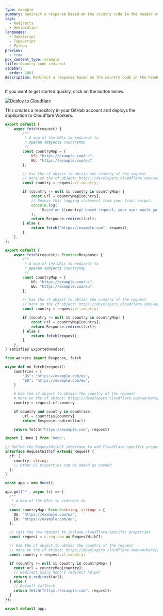 ```yaml
---
type: example
summary: Redirect a response based on the country code in the header of a visitor.
tags:
  - Redirects
  - Geolocation
languages:
  - JavaScript
  - TypeScript
  - Python
preview:
  - true
pcx_content_type: example
title: Country code redirect
sidebar:
  order: 1001
description: Redirect a response based on the country code in the header of a visitor.
---
```


If you want to get started quickly, click on the button below.

[![Deploy to Cloudflare](https://deploy.workers.cloudflare.com/button)](https://deploy.workers.cloudflare.com/?url=https://github.com/cloudflare/docs-examples/tree/main/workers/country-code-redirect)

This creates a repository in your GitHub account and deploys the application to Cloudflare Workers.


<Tabs syncKey="workersExamples"> <TabItem label="JavaScript" icon="seti:javascript">

```js
export default {
	async fetch(request) {
		/**
		 * A map of the URLs to redirect to
		 * @param {Object} countryMap
		 */
		const countryMap = {
			US: "https://example.com/us",
			EU: "https://example.com/eu",
		};

		// Use the cf object to obtain the country of the request
		// more on the cf object: https://developers.cloudflare.com/workers/runtime-apis/request#incomingrequestcfproperties
		const country = request.cf.country;

		if (country != null && country in countryMap) {
			const url = countryMap[country];
			// Remove this logging statement from your final output.
			console.log(
				`Based on ${country}-based request, your user would go to ${url}.`,
			);
			return Response.redirect(url);
		} else {
			return fetch("https://example.com", request);
		}
	},
};
```

</TabItem> <TabItem label="TypeScript" icon="seti:typescript">

```ts
export default {
	async fetch(request): Promise<Response> {
		/**
		 * A map of the URLs to redirect to
		 * @param {Object} countryMap
		 */
		const countryMap = {
			US: "https://example.com/us",
			EU: "https://example.com/eu",
		};

		// Use the cf object to obtain the country of the request
		// more on the cf object: https://developers.cloudflare.com/workers/runtime-apis/request#incomingrequestcfproperties
		const country = request.cf.country;

		if (country != null && country in countryMap) {
			const url = countryMap[country];
			return Response.redirect(url);
		} else {
			return fetch(request);
		}
	},
} satisfies ExportedHandler;
```

</TabItem> <TabItem label="Python" icon="seti:python">

```py
from workers import Response, fetch

async def on_fetch(request):
    countries = {
        "US": "https://example.com/us",
        "EU": "https://example.com/eu",
    }

    # Use the cf object to obtain the country of the request
    # more on the cf object: https://developers.cloudflare.com/workers/runtime-apis/request#incomingrequestcfproperties
    country = request.cf.country

    if country and country in countries:
        url = countries[country]
        return Response.redirect(url)

    return fetch("https://example.com", request)
```

</TabItem> <TabItem label="Hono" icon="seti:typescript">

```ts
import { Hono } from 'hono';

// Define the RequestWithCf interface to add Cloudflare-specific properties
interface RequestWithCf extends Request {
  cf: {
    country: string;
    // Other CF properties can be added as needed
  };
}

const app = new Hono();

app.get('*', async (c) => {
  /**
   * A map of the URLs to redirect to
   */
  const countryMap: Record<string, string> = {
    US: "https://example.com/us",
    EU: "https://example.com/eu",
  };

  // Cast the raw request to include Cloudflare-specific properties
  const request = c.req.raw as RequestWithCf;

  // Use the cf object to obtain the country of the request
  // more on the cf object: https://developers.cloudflare.com/workers/runtime-apis/request#incomingrequestcfproperties
  const country = request.cf.country;

  if (country != null && country in countryMap) {
    const url = countryMap[country];
    // Redirect using Hono's redirect helper
    return c.redirect(url);
  } else {
    // Default fallback
    return fetch("https://example.com", request);
  }
});

export default app;
```

</TabItem> </Tabs>
